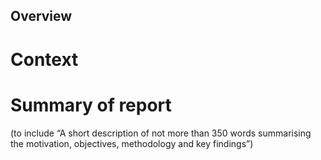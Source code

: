 ## Overview

# Context

# Summary of report

(to include "A short description of not more than 350 words summarising the motivation, objectives, methodology and key findings")